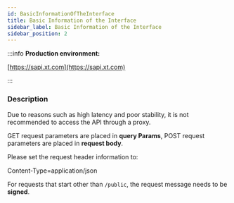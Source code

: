 ```yaml
---
id: BasicInformationOfTheInterface
title: Basic Information of the Interface
sidebar_label: Basic Information of the Interface
sidebar_position: 2
---
```



:::info **Production environment:**

[https://sapi.xt.com](https://sapi.xt.com)

:::


### Description

Due to reasons such as high latency and poor stability, it is not recommended to access the API through a proxy.

GET request parameters are placed in **query Params**, POST request parameters are placed in **request body**.

Please set the request header information to:

Content-Type=application/json

For requests that start other than `/public`, the request message needs to be **signed**.
